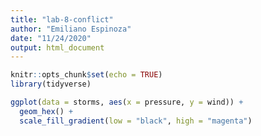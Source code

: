 ```yaml
---
title: "lab-8-conflict"
author: "Emiliano Espinoza"
date: "11/24/2020"
output: html_document
---
```


```r
knitr::opts_chunk$set(echo = TRUE)
library(tidyverse)
```

```r
ggplot(data = storms, aes(x = pressure, y = wind)) +
  geom_hex() +
  scale_fill_gradient(low = "black", high = "magenta")
```

